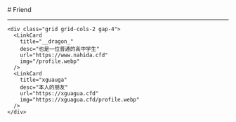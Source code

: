 
<BaseLayout title="Friend">
  <BaseCard title="Friend">
# Friend

---

    <div class="grid grid-cols-2 gap-4">
      <LinkCard
        title="__dragon_"
        desc="也是一位普通的高中学生"
        url="https://www.nahida.cfd"
        img="/profile.webp"
      />
      <LinkCard
        title="xguauga"
        desc="本人的朋友"
        url="https://xguagua.cfd"
        img="https://xguagua.cfd/profile.webp"
      />
    </div>

  </BaseCard>
</BaseLayout>
